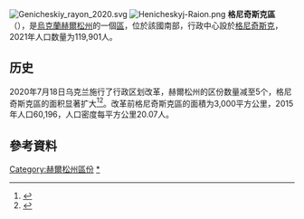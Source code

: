 {{Expand Ukrainian}}
[[File:Genicheskiy_rayon_2020.svg|thumb]]
[[Image:Henicheskyj-Raion.png|thumb]]
'''格尼奇斯克區'''（{{lang-uk|Генічеський район}}），是[[烏克蘭|烏克蘭]][[赫爾松州|赫爾松州]]的一個[[区_(乌克兰)|區]]，位於該國南部，行政中心設於[[格尼奇斯克|格尼奇斯克]]，2021年人口数量为119,901人。

== 历史 ==
2020年7月18日乌克兰施行了行政区划改革，赫爾松州的区份数量减至5个，格尼奇斯克區的面积显著扩大<ref>{{Cite news |date=2020-07-18 |script-title=uk:Про утворення та ліквідацію районів. Постанова Верховної Ради України № 807-ІХ. |language=uk |url=http://www.golos.com.ua/article/333466 |access-date=2020-10-03 |work=Голос України}}</ref><ref name="2020_reform_maps">{{Cite web |date=2020-07-17 |script-title=uk:Нові райони: карти + склад |url=https://www.minregion.gov.ua/press/news/novi-rajony-karty-sklad/ |access-date=2022-04-15 |language=uk |website=Міністерство розвитку громад та територій України}}</ref>。改革前格尼奇斯克區的面積为3,000平方公里，2015年人口60,196，人口密度每平方公里20.07人。

==參考資料==
{{Reflist}}

{{赫尔松州行政区划}}
{{Kherson-geo-stub}}

{{DEFAULTSORT:Генічеський район}}
[[Category:赫爾松州區份|Category:赫爾松州區份]]
[[Category:格尼奇斯克區|*]]